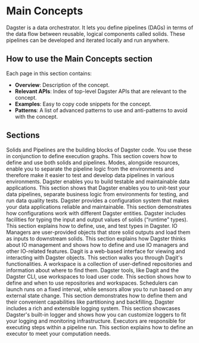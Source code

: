 # Main Concepts

Dagster is a data orchestrator. It lets you define pipelines (DAGs) in terms of the data flow between reusable, logical components called solids. These pipelines can be developed and iterated locally and run anywhere.

## How to use the Main Concepts section

Each page in this section contains:

- **Overview**: Description of the concept.
- **Relevant APIs**: Index of top-level Dagster APIs that are relevant to the concept.
- **Examples**: Easy to copy code snippets for the concept.
- **Patterns**: A list of advanced patterns to use and anti-patterns to avoid with the concept.

## Sections

<LinkGrid>
  <LinkGridItem
    title="Solids and Pipelines"
    href="/concepts/solids-pipelines/solids"
  >
    Solids and Pipelines are the building blocks of Dagster code. You use these in conjunction to define execution graphs. This section covers how to define and use both solids and pipelines.
  </LinkGridItem>
  <LinkGridItem
    title="Modes and Resources"
    href="/concepts/modes-resources"
  >
    Modes, alongside resources, enable you to separate the pipeline logic from the environments and therefore make it easier to test and develop data pipelines in various environments.
  </LinkGridItem>
  <LinkGridItem
    title="Testing"
    href="/concepts/testing"
  >
    Dagster enables you to build testable and maintainable data applications. This section shows that Dagster enables you to unit-test your data pipelines, separate business logic from environments for testing, and run data quality tests.
  </LinkGridItem>
  <LinkGridItem
    title="Configuration System"
    href="/concepts/configuration/config-schema"
  >
  Dagster provides a configuration system that makes your data applications reliable and maintainable. This section demonstrates how configurations work with different Dagster entities.
  </LinkGridItem>
  <LinkGridItem
    title="Dagster Types"
    href="/concepts/types"
  >
  Dagster includes facilities for typing the input and output values of solids (“runtime” types). This section explains how to define, use, and test types in Dagster.
  </LinkGridItem>
  <LinkGridItem
    title="IO Management"
    href="/concepts/io-managements/io-managers"
  >
  IO Managers are user-provided objects that store solid outputs and load them as inputs to downstream solids. This section explains how Dagster thinks about IO management and shows how to define and use IO managers and other IO-related features.
  </LinkGridItem>
  <LinkGridItem
    title="Dagit"
    href="/concepts/dagit/dagit"
  >
    Dagit is a web-based interface for viewing and interacting with Dagster objects. This section walks you through Dagit's functionalities.
  </LinkGridItem>
  <LinkGridItem
    title="Repositories and Workspaces"
    href="/concepts/solids-pipelines/solids"
  >
  A workspace is a collection of user-defined repositories and information about where to find them. Dagster tools, like Dagit and the Dagster CLI, use workspaces to load user code. This section shows how to define and when to use repositories and workspaces.
  </LinkGridItem>
  <LinkGridItem
    title="Schedules, Sensors, and Partitions"
    href="/concepts/partitions-schedules-sensors/schedules"
  >
    Schedulers can launch runs on a fixed interval, while sensors allow you to run based on any external state change. This section demonstrates how to define them and their convenient capabilities like partitioning and backfilling.
  </LinkGridItem>
  <LinkGridItem
    title="Logging"
    href="/concepts/logging/loggers"
  >
  Dagster includes a rich and extensible logging system. This section showcases Dagster's built-in logger and shows how you can customize loggers to fit your logging and monitoring infrastructure.
  </LinkGridItem>
  <LinkGridItem
    title="Executors"
    href="/concepts/executors/executors"
  >
  Executors are responsible for executing steps within a pipeline run. This section explains how to define an executor to meet your computation needs.
  </LinkGridItem>
</LinkGrid>
